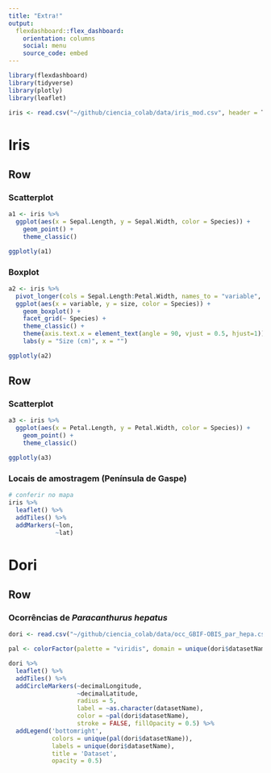 ```yaml
---
title: "Extra!"
output: 
  flexdashboard::flex_dashboard:
    orientation: columns
    social: menu
    source_code: embed
---
```


```r
library(flexdashboard)
library(tidyverse)
library(plotly)
library(leaflet)

iris <- read.csv("~/github/ciencia_colab/data/iris_mod.csv", header = T)
```

# Iris

## Row

### Scatterplot

```r

a1 <- iris %>% 
  ggplot(aes(x = Sepal.Length, y = Sepal.Width, color = Species)) +
    geom_point() +
    theme_classic()

ggplotly(a1)

```

### Boxplot

```r
a2 <- iris %>% 
  pivot_longer(cols = Sepal.Length:Petal.Width, names_to = "variable", values_to = "size") %>% 
  ggplot(aes(x = variable, y = size, color = Species)) +
    geom_boxplot() +
    facet_grid(~ Species) +
    theme_classic() +
    theme(axis.text.x = element_text(angle = 90, vjust = 0.5, hjust=1)) +
    labs(y = "Size (cm)", x = "")

ggplotly(a2)

```


## Row

### Scatterplot
```r

a3 <- iris %>% 
  ggplot(aes(x = Petal.Length, y = Petal.Width, color = Species)) +
    geom_point() +
    theme_classic()

ggplotly(a3)

```


### Locais de amostragem (Península de Gaspe) 

```r
# conferir no mapa
iris %>% 
  leaflet() %>% 
  addTiles() %>% 
  addMarkers(~lon,
             ~lat)
```

# Dori

## Row

### Ocorrências de *Paracanthurus hepatus*

```r

dori <- read.csv("~/github/ciencia_colab/data/occ_GBIF-OBIS_par_hepa.csv", header = TRUE)

pal <- colorFactor(palette = "viridis", domain = unique(dori$datasetName))

dori %>% 
  leaflet() %>% 
  addTiles() %>% 
  addCircleMarkers(~decimalLongitude,
                   ~decimalLatitude,
                   radius = 5,
                   label = ~as.character(datasetName),
                   color = ~pal(dori$datasetName),
                   stroke = FALSE, fillOpacity = 0.5) %>% 
  addLegend('bottomright', 
            colors = unique(pal(dori$datasetName)), 
            labels = unique(dori$datasetName),
            title = 'Dataset',
            opacity = 0.5)

```
